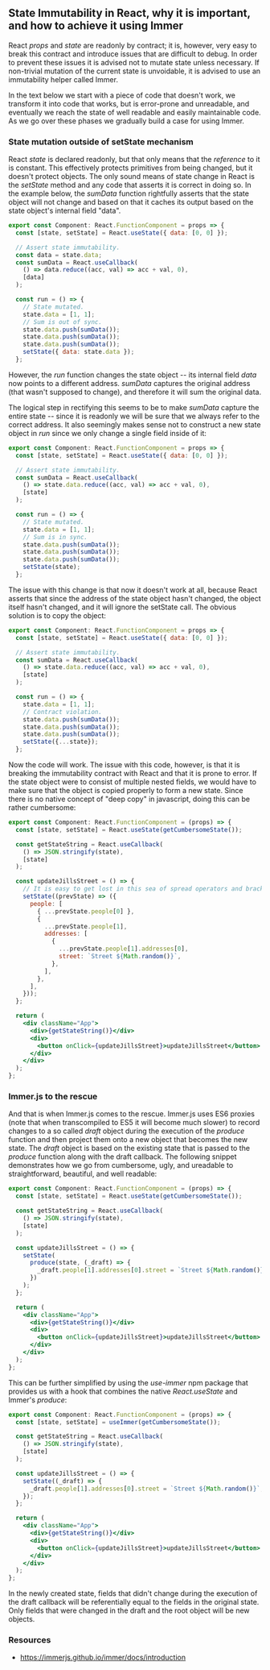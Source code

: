 ## State Immutability in React, why it is important, and how to achieve it using Immer

React _props_ and _state_ are readonly by contract; it is, however, very easy to break this contract
and introduce issues that are difficult to debug. In order to prevent these issues it is advised not
to mutate state unless necessary. If non-trivial mutation of the current state is unvoidable, it is
advised to use an immutability helper called Immer.

In the text below we start with a piece of code
that doesn't work, we transform it into code that works, but is error-prone and unreadable, and eventually
we reach the state of well readable and easily maintainable code. As we go over these phases
we gradually build a case for using Immer.

### State mutation outside of setState mechanism

React _state_ is declared readonly, but that only means that the _reference_ to it is constant. This
effectively protects primitives from being changed, but it doesn't protect objects. The only sound
means of state change in React is the _setState_ method and any code that asserts it is correct in doing so.
In the example below, the _sumData_ function rightfully asserts that the state object will not change
and based on that it caches its output based on the state object's internal field "data".

```jsx
export const Component: React.FunctionComponent = props => {
  const [state, setState] = React.useState({ data: [0, 0] });

  // Assert state immutability.
  const data = state.data;
  const sumData = React.useCallback(
    () => data.reduce((acc, val) => acc + val, 0),
    [data]
  );

  const run = () => {
    // State mutated.
    state.data = [1, 1];
    // Sum is out of sync.
    state.data.push(sumData());
    state.data.push(sumData());
    state.data.push(sumData());
    setState({ data: state.data });
  };
```

However, the _run_ function changes the state object -- its internal field _data_ now points to a
different address. _sumData_ captures the original address (that wasn't supposed to change), and therefore
it will sum the original data.

The logical step in rectifying this seems to be to make _sumData_ capture the entire state -- since it is
readonly we will be sure that we always refer to the correct address. It also seemingly makes sense not to construct
a new state object in _run_ since we only change a single field inside of it:

```jsx
export const Component: React.FunctionComponent = props => {
  const [state, setState] = React.useState({ data: [0, 0] });

  // Assert state immutability.
  const sumData = React.useCallback(
    () => state.data.reduce((acc, val) => acc + val, 0),
    [state]
  );

  const run = () => {
    // State mutated.
    state.data = [1, 1];
    // Sum is in sync.
    state.data.push(sumData());
    state.data.push(sumData());
    state.data.push(sumData());
    setState(state);
  };
```

The issue with this change is that now it doesn't work at all, because React asserts that since the
address of the state object hasn't changed, the object itself hasn't changed, and it will ignore the
setState call. The obvious solution is to copy the object:

```jsx
export const Component: React.FunctionComponent = props => {
  const [state, setState] = React.useState({ data: [0, 0] });

  // Assert state immutability.
  const sumData = React.useCallback(
    () => state.data.reduce((acc, val) => acc + val, 0),
    [state]
  );

  const run = () => {
    state.data = [1, 1];
    // Contract violation.
    state.data.push(sumData());
    state.data.push(sumData());
    state.data.push(sumData());
    setState({...state});
  };
```

Now the code will work. The issue with this code, however, is that it is breaking the immutability contract
with React and that it is prone to error. If the state object were to consist of multiple nested fields,
we would have to make sure that the object is copied properly to form a new state. Since there is no native
concept of "deep copy" in javascript, doing this can be rather cumbersome:

```jsx
export const Component: React.FunctionComponent = (props) => {
  const [state, setState] = React.useState(getCumbersomeState());

  const getStateString = React.useCallback(
    () => JSON.stringify(state),
    [state]
  );

  const updateJillsStreet = () => {
    // It is easy to get lost in this sea of spread operators and brackets.
    setState((prevState) => ({
      people: [
        { ...prevState.people[0] },
        {
          ...prevState.people[1],
          addresses: [
            {
              ...prevState.people[1].addresses[0],
              street: `Street ${Math.random()}`,
            },
          ],
        },
      ],
    }));
  };

  return (
    <div className="App">
      <div>{getStateString()}</div>
      <div>
        <button onClick={updateJillsStreet}>updateJillsStreet</button>
      </div>
    </div>
  );
};
```

### Immer.js to the rescue

And that is when Immer.js comes to the rescue. Immer.js uses ES6 proxies (note that when transcompiled to ES5
it will become much slower) to record changes to a so called _draft_ object during the execution of the _produce_
function and then project them onto a new object that becomes the new state. The _draft_ object is based on the existing
state that is passed to the _produce_ function along with the draft callback. The following snippet demonstrates
how we go from cumbersome, ugly, and ureadable to straightforward, beautiful, and well readable:

```jsx
export const Component: React.FunctionComponent = (props) => {
  const [state, setState] = React.useState(getCumbersomeState());

  const getStateString = React.useCallback(
    () => JSON.stringify(state),
    [state]
  );

  const updateJillsStreet = () => {
    setState(
      produce(state, (_draft) => {
        _draft.people[1].addresses[0].street = `Street ${Math.random()}`;
      })
    );
  };

  return (
    <div className="App">
      <div>{getStateString()}</div>
      <div>
        <button onClick={updateJillsStreet}>updateJillsStreet</button>
      </div>
    </div>
  );
};
```

This can be further simplified by using the _use-immer_ npm package that provides us with a hook
that combines the native _React.useState_ and Immer's _produce_:

```jsx
export const Component: React.FunctionComponent = (props) => {
  const [state, setState] = useImmer(getCumbersomeState());

  const getStateString = React.useCallback(
    () => JSON.stringify(state),
    [state]
  );

  const updateJillsStreet = () => {
    setState((_draft) => {
      _draft.people[1].addresses[0].street = `Street ${Math.random()}`;
    });
  };

  return (
    <div className="App">
      <div>{getStateString()}</div>
      <div>
        <button onClick={updateJillsStreet}>updateJillsStreet</button>
      </div>
    </div>
  );
};
```

In the newly created state, fields that didn't change during the execution of the draft callback
will be referentially equal to the fields in the original state. Only fields that were changed
in the draft and the root object will be new objects.

### Resources

- https://immerjs.github.io/immer/docs/introduction
